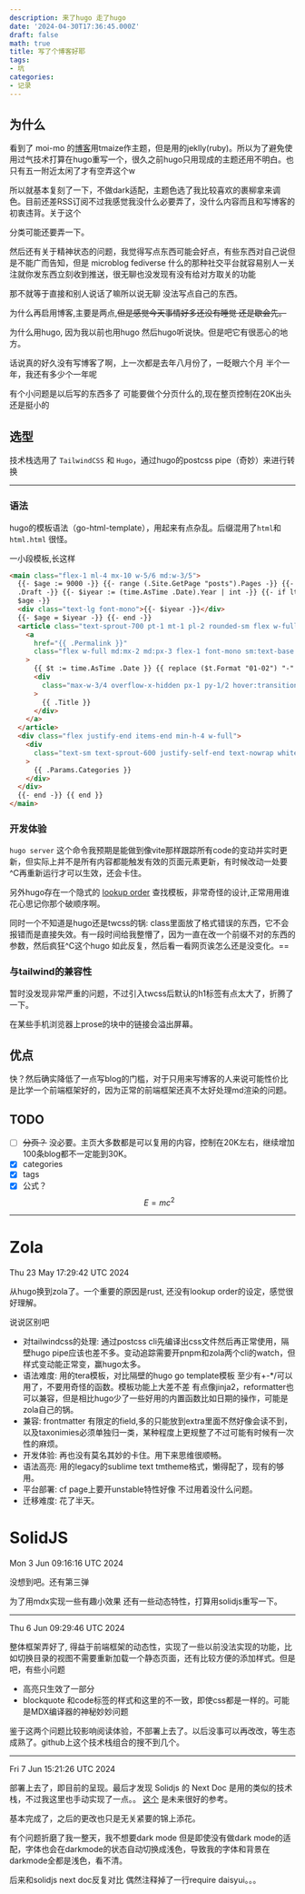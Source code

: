 ```yaml
---
description: 来了hugo 走了hugo
date: '2024-04-30T17:36:45.000Z'
draft: false
math: true
title: 写了个博客好耶
tags:
- 坑
categories:
- 记录
---
```


## 为什么

看到了 moi-mo 的[博客](https://moi-mo.github.io/)用tmaize作主题，但是用的jeklly(ruby)。所以为了避免使用过气技术打算在hugo重写一个，很久之前hugo只用现成的主题还用不明白。也只有五一附近太闲了才有空弄这个w

所以就基本复刻了一下，不做dark适配，主题色选了我比较喜欢的裹柳拿来调色。目前还差RSS订阅不过我感觉我没什么必要弄了，没什么内容而且和写博客的初衷违背。关于这个

分类可能还要弄一下。

然后还有关于精神状态的问题，我觉得写点东西可能会好点，有些东西对自己说但是不能广而告知，但是 microblog fediverse 什么的那种社交平台就容易别人一关注就你发东西立刻收到推送，很无聊也没发现有没有给对方取关的功能

那不就等于直接和别人说话了嘛所以说无聊 没法写点自己的东西。

为什么再启用博客,主要是两点,~~但是感觉今天事情好多还没有睡觉 还是歇会先。~~

为什么用hugo, 因为我以前也用hugo 然后hugo听说快。但是吧它有很恶心的地方。

话说真的好久没有写博客了啊，上一次都是去年八月份了，一眨眼六个月 半个一年，我还有多少个一年呢

有个小问题是以后写的东西多了 可能要做个分页什么的,现在整页控制在20K出头 还是挺小的

## 选型

技术栈选用了 `TailwindCSS` 和 `Hugo`，通过hugo的postcss pipe（奇妙）来进行转换

---

### 语法

hugo的模板语法（go-html-template），用起来有点杂乱。后缀混用了`html`和`html.html` 很怪。

一小段模板,长这样

```html
<main class="flex-1 ml-4 mx-10 w-5/6 md:w-3/5">
  {{- $age := 9000 -}} {{- range (.Site.GetPage "posts").Pages -}} {{- if not
  .Draft -}} {{- $iyear := (time.AsTime .Date).Year | int -}} {{- if lt $iyear
  $age -}}
  <div class="text-lg font-mono">{{- $iyear -}}</div>
  {{- $age = $iyear -}} {{- end -}}
  <article class="text-sprout-700 pt-1 mt-1 pl-2 rounded-sm flex w-full">
    <a
      href="{{ .Permalink }}"
      class="flex w-full md:mx-2 md:px-3 flex-1 font-mono sm:text-base text-sm"
    >
      {{ $t := time.AsTime .Date }} {{ replace ($t.Format "01-02") "-" "/" }}
      <div
        class="max-w-3/4 overflow-x-hidden px-1 py-1/2 hover:transition-all hover:duration-300 hover:rounded-sm hover:bg-sprout-300 hover:text-white ml-5 whitespace-nowrap"
      >
        {{ .Title }}
      </div>
    </a>
  </article>
  <div class="flex justify-end items-end min-h-4 w-full">
    <div
      class="text-sm text-sprout-600 justify-self-end text-nowrap whitespace-nowrap"
    >
      {{ .Params.Categories }}
    </div>
  </div>
  {{- end -}} {{ end }}
</main>
```

### 开发体验

`hugo server` 这个命令我预期是能做到像vite那样跟踪所有code的变动并实时更新，但实际上并不是所有内容都能触发有效的页面元素更新，有时候改动一处要^C再重新运行才可以生效，还会卡住。

另外hugo存在一个隐式的 [lookup order](https://gohugo.io/templates/lookup-order/) 查找模板，非常奇怪的设计,正常用用谁花心思记你那个破顺序啊。

同时一个不知道是hugo还是twcss的锅: class里面放了格式错误的东西，它不会报错而是直接失效。有一段时间给我整懵了，因为一直在改一个前缀不对的东西的参数，然后疯狂^C这个hugo 如此反复，然后看一看网页诶怎么还是没变化。==

### 与tailwind的兼容性

暂时没发现非常严重的问题，不过引入twcss后默认的h1标签有点太大了，折腾了一下。

在某些手机浏览器上prose的块中的链接会溢出屏幕。

## 优点

快？然后确实降低了一点写blog的门槛，对于只用来写博客的人来说可能性价比是比学一个前端框架好的，因为正常的前端框架还真不太好处理md渲染的问题。

## TODO

- [ ] ~~分页？~~ 没必要。主页大多数都是可以复用的内容，控制在20K左右，继续增加100条blog都不一定能到30K。
- [x] categories
- [x] tags
- [x] 公式？ $$ E = mc^2 $$

---

# Zola

Thu 23 May 17:29:42 UTC 2024

从hugo换到zola了。一个重要的原因是rust, 还没有lookup order的设定，感觉很好理解。

说说区别吧

- 对tailwindcss的处理: 通过postcss cli先编译出css文件然后再正常使用，隔壁hugo pipe应该也差不多。变动追踪需要开pnpm和zola两个cli的watch，但样式变动能正常变，赢hugo太多。
- 语法难度: 用的tera模板，对比隔壁的hugo go template模板 至少有+-\*/可以用了，不要用奇怪的函数。模板功能上大差不差 有点像jinja2，reformatter也可以兼容，但是相比hugo少了一些好用的内置函数比如日期的操作，可能是zola自己的锅。
- 兼容: frontmatter 有限定的field,多的只能放到extra里面不然好像会读不到，以及taxonimies必须单独归一类，某种程度上更规整了不过可能有时候有一次性的麻烦。
- 开发体验: 再也没有莫名其妙的卡住。用下来思维很顺畅。
- 语法高亮: 用的legacy的sublime text tmtheme格式，懒得配了，现有的够用。
- 平台部署: cf page上要开unstable特性好像 不过用着没什么问题。
- 迁移难度: 花了半天。


# SolidJS


Mon  3 Jun 09:16:16 UTC 2024

没想到吧。还有第三弹

为了用mdx实现一些有趣小效果 还有一些动态特性，打算用solidjs重写一下。

---

Thu  6 Jun 09:29:46 UTC 2024

整体框架弄好了, 得益于前端框架的动态性，实现了一些以前没法实现的功能，比如切换目录的视图不需要重新加载一个静态页面，还有比较方便的添加样式。但是吧，有些小问题

+ 高亮只生效了一部分
+ blockquote 和code标签的样式和这里的不一致，即使css都是一样的。可能是MDX编译器的神秘妙妙问题

鉴于这两个问题比较影响阅读体验，不部署上去了。以后没事可以再改改，等生态成熟了。github上这个技术栈组合的搜不到几个。

---

Fri  7 Jun 15:21:26 UTC 2024


部署上去了，即目前的呈现。最后才发现  Solidjs 的 Next Doc 是用的类似的技术栈，不过我这里也手动实现了一点。。 [这个](https://github.com/solidjs/solid-docs-next/blob/a8dfef041695e484b87fa2773bb26632ba1ade7d/src/app.tsx#L44) 是未来很好的参考。

基本完成了，之后的更改也只是无关紧要的锦上添花。

有个问题折磨了我一整天，我不想要dark mode 但是即使没有做dark mode的适配，字体也会在darkmode的状态自动切换成浅色，导致我的字体和背景在darkmode全都是浅色，看不清。

后来和solidjs next doc反复对比 偶然注释掉了一行require daisyui。。。
